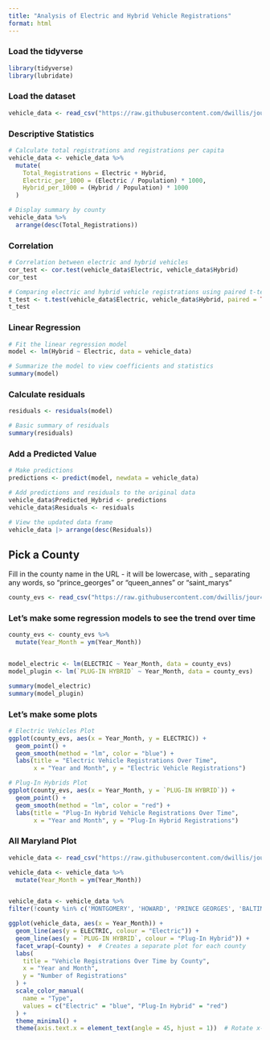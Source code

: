 ```yaml
---
title: "Analysis of Electric and Hybrid Vehicle Registrations"
format: html
---
```


### Load the tidyverse

```r
library(tidyverse)
library(lubridate)
```

### Load the dataset

```r
vehicle_data <- read_csv("https://raw.githubusercontent.com/dwillis/jour405_files/main/electric_hybrid_0424.csv")

```

### Descriptive Statistics

```r
# Calculate total registrations and registrations per capita
vehicle_data <- vehicle_data %>%
  mutate(
    Total_Registrations = Electric + Hybrid,
    Electric_per_1000 = (Electric / Population) * 1000,
    Hybrid_per_1000 = (Hybrid / Population) * 1000
  )

# Display summary by county
vehicle_data %>%
  arrange(desc(Total_Registrations))

```

### Correlation

```r
# Correlation between electric and hybrid vehicles
cor_test <- cor.test(vehicle_data$Electric, vehicle_data$Hybrid)
cor_test

# Comparing electric and hybrid vehicle registrations using paired t-test
t_test <- t.test(vehicle_data$Electric, vehicle_data$Hybrid, paired = TRUE)
t_test

```

### Linear Regression

```r
# Fit the linear regression model
model <- lm(Hybrid ~ Electric, data = vehicle_data)

# Summarize the model to view coefficients and statistics
summary(model)

```

### Calculate residuals

```r
residuals <- residuals(model)

# Basic summary of residuals
summary(residuals)

```

### Add a Predicted Value

```r
# Make predictions
predictions <- predict(model, newdata = vehicle_data)

# Add predictions and residuals to the original data
vehicle_data$Predicted_Hybrid <- predictions
vehicle_data$Residuals <- residuals

# View the updated data frame
vehicle_data |> arrange(desc(Residuals))

```

## Pick a County

Fill in the county name in the URL - it will be lowercase, with _ separating any words, so "prince_georges" or "queen_annes" or "saint_marys"

```r
county_evs <- read_csv("https://raw.githubusercontent.com/dwillis/jour405_files/main/evs/queen_annes.csv")
```

### Let's make some regression models to see the trend over time

```r
county_evs <- county_evs %>%
  mutate(Year_Month = ym(Year_Month))


model_electric <- lm(ELECTRIC ~ Year_Month, data = county_evs)
model_plugin <- lm(`PLUG-IN HYBRID` ~ Year_Month, data = county_evs)

summary(model_electric)
summary(model_plugin)

```

### Let's make some plots


```r
# Electric Vehicles Plot
ggplot(county_evs, aes(x = Year_Month, y = ELECTRIC)) +
  geom_point() +
  geom_smooth(method = "lm", color = "blue") +
  labs(title = "Electric Vehicle Registrations Over Time",
       x = "Year and Month", y = "Electric Vehicle Registrations")

# Plug-In Hybrids Plot
ggplot(county_evs, aes(x = Year_Month, y = `PLUG-IN HYBRID`)) +
  geom_point() +
  geom_smooth(method = "lm", color = "red") +
  labs(title = "Plug-In Hybrid Vehicle Registrations Over Time",
       x = "Year and Month", y = "Plug-In Hybrid Registrations")

```

### All Maryland Plot

```r
vehicle_data <- read_csv("https://raw.githubusercontent.com/dwillis/jour405_files/main/evs/maryland.csv")

vehicle_data <- vehicle_data %>%
  mutate(Year_Month = ym(Year_Month))


vehicle_data <- vehicle_data %>%
filter(!county %in% c('MONTGOMERY', 'HOWARD', 'PRINCE GEORGES', 'BALTIMORE', 'FREDRICK')

ggplot(vehicle_data, aes(x = Year_Month)) +
  geom_line(aes(y = ELECTRIC, colour = "Electric")) +
  geom_line(aes(y = `PLUG-IN HYBRID`, colour = "Plug-In Hybrid")) +
  facet_wrap(~County) +  # Creates a separate plot for each county
  labs(
    title = "Vehicle Registrations Over Time by County",
    x = "Year and Month",
    y = "Number of Registrations"
  ) +
  scale_color_manual(
    name = "Type",
    values = c("Electric" = "blue", "Plug-In Hybrid" = "red")
  ) +
  theme_minimal() +
  theme(axis.text.x = element_text(angle = 45, hjust = 1))  # Rotate x-axis labels for better readability

```
